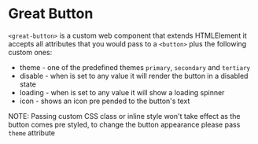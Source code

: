 # Great Button

```<great-button>``` is a custom web component that extends HTMLElement it accepts all attributes that you would pass to a ```<button>``` plus the following custom ones:
- theme - one of the predefined themes ```primary```, ```secondary``` and ```tertiary```
- disable - when is set to any value it will render the button in a disabled state
- loading - when is set to any value it will show a loading spinner
- icon - shows an icon pre pended to the button's text

NOTE: Passing custom CSS class or inline style won't take effect as the button comes pre styled, to change the button appearance please pass ```theme``` attribute
